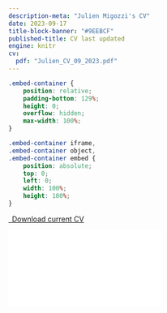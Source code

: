 ```yaml
---
description-meta: "Julien Migozzi's CV"
date: 2023-09-17
title-block-banner: "#9EEBCF"
published-title: CV last updated
engine: knitr 
cv:
  pdf: "Julien_CV_09_2023.pdf"
---
```


<!-- <iframe src="static/files/Julien_CV_October2022.pdf" height="2000" width="1000"></iframe> -->

```css
.embed-container {
    position: relative;
    padding-bottom: 129%;
    height: 0;
    overflow: hidden;
    max-width: 100%;
}

.embed-container iframe,
.embed-container object,
.embed-container embed {
    position: absolute;
    top: 0;
    left: 0;
    width: 100%;
    height: 100%;
}
```

```{=html}
<p class="text-center">
  <a class="btn btn-primary btn-lg cv-download" href="`r rmarkdown::metadata$cv$pdf`" target="_blank">
    <i class="fa-solid fa-file-arrow-down"></i>&ensp;Download current CV
  </a>
</p>

<div class="embed-container">
  <iframe src="`r rmarkdown::metadata$cv$pdf`" style="border: 0.5px"></iframe>
</div>
```

